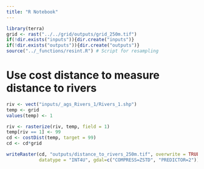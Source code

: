 ```yaml
---
title: "R Notebook"
---
```


```r
library(terra)
grid <- rast("../../grid/outputs/grid_250m.tif")
if(!dir.exists("inputs")){dir.create("inputs")}
if(!dir.exists("outputs")){dir.create("outputs")}
source("../_functions/resint.R") # Script for resampling
```
# Use cost distance to measure distance to rivers
```r
riv <- vect("inputs/_ags_Rivers_1/Rivers_1.shp")
temp <- grid
values(temp) <- 1

riv <- rasterize(riv, temp, field = 1)
temp[riv == 1] <- 99
cd <- costDist(temp, target = 99)
cd <- cd*grid

writeRaster(cd, "outputs/distance_to_rivers_250m.tif", overwrite = TRUE, 
            datatype = "INT4U", gdal=c("COMPRESS=ZSTD", "PREDICTOR=2"))
```

